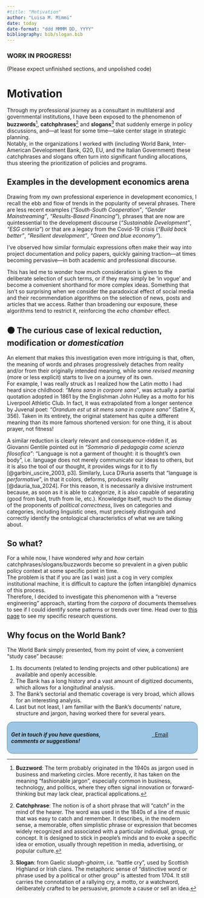 ```yaml
---
#title: "Motivation"
author: "Luisa M. Mimmi"
date: today
date-format: "ddd MMMM DD, YYYY"
bibliography: bib/slogan.bib
---
```


::: {.callout-warning collapse="false" style="background-color: #fffcf9;"}
### WORK IN PROGRESS!
(Please expect unfinished sections, and unpolished code)
:::

# Motivation

Through my professional journey as a consultant in multilateral and governmental institutions, I have been exposed to the phenomenon of **buzzwords**[^1], **catchphrases**[^2] and **slogans**[^3] that suddenly emerge in policy discussions, and—at least for some time—take center stage in strategic planning.\
Notably, in the organizations I worked with (including World Bank, Inter-American Development Bank, G20, EU, and the Italian Government) these catchphrases and slogans often turn into significant funding allocations, thus steering the prioritization of policies and programs. 

[^1]: **Buzzword**: The term probably originated in the 1940s as jargon used in business and marketing circles. More recently, it has taken on the meaning "fashionable jargon", especially common in business, technology, and politics, where they often signal innovation or forward-thinking but may lack clear, practical applications.
[^2]: **Catchphrase**: The notion is of a short phrase that will "catch" in the mind of the hearer. The word was used in the 1840s of a line of music that was easy to catch and remember. It describes, in the modern sense, a memorable, often simplistic phrase or expression that becomes widely recognized and associated with a particular individual, group, or concept. It is designed to stick in people's minds and to evoke a specific idea or emotion, usually through repetition in media, advertising, or popular culture.
[^3]: **Slogan**: from Gaelic *sluagh-ghairm*, i.e. "battle cry", used by Scottish Highland or Irish clans. The metaphoric sense of "distinctive word or phrase used by a political or other group" is attested from 1704. It still carries the connotation of a rallying cry, a motto, or a watchword, deliberately crafted to be persuasive, promote a cause or sell an idea.  
 
## Examples in the development economics arena

Drawing from my own professional experience in development economics, I recall the ebb and flow of trends in the popularity of several phrases. There are less recent examples (*"South-South Cooperation"*, *"Gender Mainstreaming"*, *"Results-Based Financing"*), phrases that are now are quintessential to the development discourse (*"Sustainable Development"*, *"ESG criteria"*) or that are a legacy from the Covid-19 crisis (*"Build back better"*, *"Resilient development"*, *"Green and blue economy"*). 

 
<!-- **OFFICIAL DEVELOPMENT AID** -->

<!-- -   Boost shared prosperity -->
<!-- -   MFD (Maximizing Finance for Development) -->
<!-- -   PforR (Program for Results) -->
<!-- -   RBF (Results-Based Financing)  -->
<!-- -   RBA (Results-Based Aid) -->
<!-- -   Evidence-based policy <!-- + Cash on Delivery Aid 
<!--  + Private sector engagement --> <!-- 
<!--  + Public-Private Partnerships (PPPs) --> 
<!--  + Blended finance -->

<!-- **INCLUSION** -->

<!-- -   South-South Cooperation -->
<!-- -   Gender Mainstreaming -->
<!-- -   Leave No One Behind -->
<!-- + Inclusive Growth --> 
<!-- + Focus on the "bottom billion" --> 
<!-- + End extreme poverty --> 
<!-- -   The Bottom Billion -->

<!-- **SUSTAINABILITY, ENVIRONMENT** -->

<!-- -   Sustainable Development -->
<!-- -   SDGs (Sustainable Development Goals) -->
<!-- -   ESG (Environmental, social, and governance) *criteria* -->
<!-- -   Mainstreaming climate action -->
<!-- -   3 zeros *(0 poverty, 0 net carbon emissions, 0 net loss of natural capital)* -->
<!-- -   GRID (Green, Resilient, and Inclusive Development) -->
<!-- -   Build Back Better <!-- + Green growth / Green economy --> 
<!-- + Blue Economy --> <!-- + Green, Digital, and Fair  --> 
<!-- + Green and grey infrastructure --> 
<!-- + Circular Economy --> 

I've observed how similar formulaic expressions often make their way into project documentation and policy papers, quickly gaining traction—at times becoming pervasive—in both academic and professional discourse.  

This has led me to wonder how much consideration is given to the deliberate selection of such terms, or if they may simply be 'in vogue' and become a convenient shorthand for more complex ideas. Something that isn’t so surprising when we consider the paradoxical effect of social media and their recommendation algorithms on the selection of news, posts and articles that we access. Rather than broadening our exposure, these algorithms tend to restrict it, reinforcing the *echo chamber* effect.

## 🟠 The curious case of lexical reduction, modification or *domestication*

An element that makes this investigation even more intriguing is that, often, the meaning of words and phrases progressively detaches from reality and/or from their originally intended meaning, while some *revised meaning* (more or less explicit) starts to live on a journey of its own.\
For example, I was really struck as I realized how the Latin motto I had heard since childhood: *"Mens sana in corpore sano"*, was actually a partial quotation adopted in 1861 by the Englishman John Hulley as a motto for his Liverpool Athletic Club. In fact, it was extrapolated from a longer sentence by Juvenal poet: *"Orandum est ut sit mens sana in corpore sano"* (Satire X, 356). Taken in its entirety, the original statement has quite a different meaning than its more famous shortened version: for one thing, it is about prayer, not fitness!

A similar reduction is clearly relevant and consequence-ridden if, as Giovanni Gentile pointed out in *"Sommario di pedagogia come scienza filosofica"*: "Language is not a garment of thought: it is thought's own body", i.e. language does not merely communicate our ideas to others, but it is also the tool of our thought, it provides wings for it to fly [@garbini_uscire_2003, p3]. <!-- La lingua non è veste del pensiero: è il suo corpo stesso. Possiamo avere pensieri oscuri e quindi una forma oscura; ma quello che è chiaro dentro è chiaro fuori, per la semplice ragione che il fuori è uguale al dentro.  (https://www.treccani.it/enciclopedia/sommario-di-pedagogia-come-scienza-filosofica_%28Croce-e-Gentile%29/) --> Similarly, Luca D'Auria asserts that "language is *performative*", in that it colors, deforms, produces reality [@dauria_tua_2024]. For this reason, it is necessarily a divisive instrument because, as soon as it is able to categorize, it is also capable of separating (good from bad, truth from lie, etc.). Knowledge itself, much to the dismay of the proponents of *political correctness*, lives on categories and categories, including linguistic ones, must precisely distinguish and correctly identify the ontological characteristics of what we are talking about.

<!-- ## Issues of modern English -->

<!-- Below is the list of *red flags* detected in Orwell's "Politics and the English Language"[@orwell_politics_1946]: -->

<!-- -   **Dying metaphors**, or worn−out metaphors which have lost all evocative power and are merely used because they save people the trouble of inventing phrases for themselves. <!-- GGentile la prima e piu evidente originalita del genio e' la potenza plasmatrice che egli possiede di quel che si dice il materiale linguistico -->

<!-- -   **Operators, or verbal false limbs**, which save the trouble of picking out appropriate verbs and nouns, and at the same time pad each sentence with extra syllables which give it an appearance of symmetry. Characteristic phrases are: render inoperative, militate against, prove unacceptable, make contact with, be subjected to, give rise to, give grounds for, having the effect of, play a leading part (role) in, make itself felt, take effect, exhibit a tendency to, serve the purpose of, etc. -->

<!-- -   **Pretentious diction** (used to dress up simple statements and give an air of scientific impartiality to biased judgments), foreign words and expressions, jargon  -->

<!-- -   **Meaningless words**, as in certain kinds of writing, particularly in art criticism and literary criticism, where they not only do not point to any discoverable object, but are hardly even expected to do so by the reader (like romantic, plastic, values, human, dead, sentimental, natural, vitality), it is normal to come across long passages which are almost completely lacking in meaning. Many political words are similarly abused: The words democracy, socialism, freedom, patriotic, realistic, justice, have each of them several different meanings which cannot be reconciled with one another. ***Words of this kind are often used in a consciously dishonest way. That is, the person who uses them has his own private definition, but allows his hearer to think he means something quite different.*** -->

<!-- > Ma si possono riscontrare anche -->

<!-- > -->

<!-- > -   **statalismo** -->

<!-- > -   **burocraticismo** -->

<!-- > lo stesso linguaggio burocratico, che permea la scuola statale (impropriamente detta 'pubblica') italiana odierna, come diretta conseguenza dell'ideologia statalista presenta una forma che è «astratta, solenne, tecnicizzata, in funzione del prestigio e del potere che detiene il diffusore del messaggio. Da questa prassi consegue una sclerosi del pensiero che si sorregge sui trampoli di locuzioni fruste e cristallizzate. Ufficialità, reticenza e straniamento sono i caratteri che il messaggio assume nell'esercizio del potere. [@garbini_uscire_2003, p5] -->

## So what?

For a while now, I have wondered *why* and *how* certain catchphrases/slogans/buzzwords become so prevalent in a given public policy context at some specific point in time.\
The problem is that if you are (as I was) just a cog in very complex institutional machine, it is difficult to capture the (often intangible) dynamics of this process.\
Therefore, I decided to investigate this phenomenon with a "reverse engineering" approach, starting from the *corpora* of documents themselves to see if I could identify some patterns or trends over time. Head over to [this page](https://lulliter.github.io/slogan/research/hypotheses.html#sec-RQ) to see my specific research questions. 

## Why focus on the World Bank?

The World Bank simply presented, from my point of view, a convenient "study case" because:

1. Its documents (related to lending projects and other publications) are available and openly accessible.
2. The Bank has a long history and a vast amount of digitized documents, which allows for a longitudinal analysis.
3. The Bank's sectorial and thematic coverage is very broad, which allows for an interesting analysis.
4. Last but not least, I am familiar with the Bank's documents' nature, structure and jargon, having worked there for several years.



::: {.custom-border style="border: 1px solid #5b8bac; padding: 10px; border-radius: 15px; background-color: #9cc6e3;"}
:::: {.columns}

::: {.column width="70%"}
***Get in touch if you have questions, comments or suggestions!***
:::

::: {.column width="5%"}
::: 
::: {.column width="25%"}

<!-- bootstrap buttons  -->
<p> <a id="mail-link" href="mailto:lmm76@georgetown.edu"  class="btn btn-secondary"> <i class="fa fa-envelope"></i> &nbsp;&nbsp;Email</a></p>
:::
    
::::
:::

